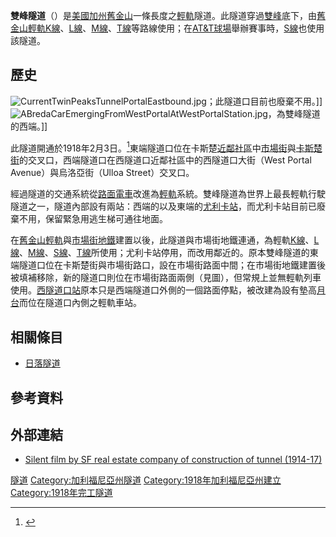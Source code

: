 {{Infobox tunnel
|name        = 雙峰隧道<br>Twin Peaks Tunnel
|image       = Twin Peaks Tunnel.jpg
|caption     = {{link-en|森丘站|Forest Hill Station (San Francisco)}}附近路段的雙峰隧道
|line        = {{MUNI legend|K}}{{MUNI legend|L}}{{MUNI legend|M}}{{MUNI legend|T}}''{{MUNI legend|S}}''
|location    = [[美國|美國]][[加利福尼亞州|加利福尼亞州]][[舊金山|舊金山]]
|coordinates = 東隧道口：<br>{{Coord|37|45|43|N|122|26|13|W|format=dms|display=inline|type:landmark_region:US-CA}}<br>西隧道口：<br>{{Coord|37|44|29|N|122|27|56|W|format=dms|display=inline|type:landmark_region:US-CA}}
|system      = [[舊金山輕軌|舊金山輕軌]]
|status      = 
|start       = [[尤利卡站|尤利卡站]]（廢棄）
|end         = [[西隧道口站|西隧道口站]]
|stations    = 3<br>(使用中：2，廢棄：1)
|open        = 1918年2月3日
|close       = 
|owner       = [[舊金山市交通局|舊金山市交通局]]
|operator    = [[舊金山城市鐵路|舊金山城市鐵路]]
|character   = [[輕軌|輕軌]]系統地底隧道
|linelength  = {{convert|2.27|mi|km|abbr=on}}
|tracklength = 
|notrack     = 2
|gauge       = {{RailGauge|ussg}}<br>([[標準軌|標準軌]])
|el          = 600 [[伏特|V]] [[直流電|DC]] [[架空電纜_(鐵路)|架空線]]
|speed       = 
|hielevation = 
|lowelevation= 
|height      = {{convert|25|ft|m|abbr=on}}
|grade       =
|map         ={{双峰隧道RDT}}
|}}

'''雙峰隧道'''（{{lang-en|Twin Peaks Tunnel}}）是[[美國|美國]][[加州|加州]][[舊金山|舊金山]]一條長度{{convert|2.27|mi|km|adj=on}}之[[輕軌|輕軌]]隧道。此隧道穿過[[雙峰_(舊金山)|雙峰]]底下，由[[舊金山輕軌|舊金山輕軌]][[舊金山輕軌K線|K線]]、[[舊金山輕軌L線|L線]]、[[舊金山輕軌M線|M線]]、[[舊金山輕軌T線|T線]]等路線使用；在[[AT&T球場|AT&T球場]]舉辦賽事時，[[舊金山輕軌S線|S線]]也使用該隧道。

==歷史==
[[Image:CurrentTwinPeaksTunnelPortalEastbound.jpg|thumb]]；此隧道口目前也廢棄不用。]]
[[Image:ABredaCarEmergingFromWestPortalAtWestPortalStation.jpg|thumb]]，為雙峰隧道的西端。]]

此隧道開通於1918年2月3日。<ref name="sfgenealogy">{{cite web
 |url = http://www.sfgenealogy.com/sf/history/hgtun.htm
 |title = San Francisco History - City's Tunnels
 |accessdate = July 14, 2008
 |last = Wallace
 |first = Kevin
 |date = March 27, 1949
 |publisher = ''[[San_Francisco_Chronicle|San Francisco Chronicle]]''
 |archive-date = 2008-06-15
 |archive-url = https://web.archive.org/web/20080615010617/http://www.sfgenealogy.com/sf/history/hgtun.htm
 |dead-url = no
 }}</ref>東端隧道口位在卡斯楚[[近鄰社區|近鄰社區]]中[[市场街_(旧金山)|市場街]]與[[卡斯楚街|卡斯楚街]]的交叉口，西端隧道口在西隧道口近鄰社區中的西隧道口大街（West Portal Avenue）與烏洛亞街（Ulloa Street）交叉口。

經過隧道的交通系統從[[路面電車|路面電車]]改進為[[輕軌|輕軌]]系統。雙峰隧道為世界上最長輕軌行駛隧道之一，隧道內部設有兩站：西端的{{link-en|森丘站|Forest Hill Station}}以及東端的[[尤利卡站|尤利卡站]]，而尤利卡站目前已廢棄不用，保留緊急用逃生梯可通往地面。

在[[舊金山輕軌|舊金山輕軌]]與[[市場街地鐵|市場街地鐵]]建置以後，此隧道與市場街地鐵連通，為輕軌[[舊金山輕軌K線|K線]]、[[舊金山輕軌L線|L線]]、[[舊金山輕軌M線|M線]]、[[舊金山輕軌S線|S線]]、[[舊金山輕軌T線|T線]]所使用；尤利卡站停用，而改用鄰近的{{link-en|卡斯楚街站|Castro Street Station}}。原本雙峰隧道的東端隧道口位在卡斯楚街與市場街路口，設在市場街路面中間；在市場街地鐵建置後被填補移除，新的隧道口則位在市場街路面兩側（見圖），但常規上並無輕軌列車使用。[[西隧道口站|西隧道口站]]原本只是西端隧道口外側的一個路面停點，被改建為設有墊高[[月台|月台]]而位在隧道口內側之輕軌車站。

==相關條目==
* [[日落隧道|日落隧道]]

==參考資料==
{{reflist}}

==外部連結==
*[http://www.archive.org/details/TwinPeaksTunnel1917 Silent film by SF real estate company of construction of tunnel (1914-17)]

{{Muni}}

[[Category:舊金山輕軌|隧道]]
[[Category:加利福尼亞州隧道|Category:加利福尼亞州隧道]]
[[Category:1918年加利福尼亞州建立|Category:1918年加利福尼亞州建立]]
[[Category:1918年完工隧道|Category:1918年完工隧道]]